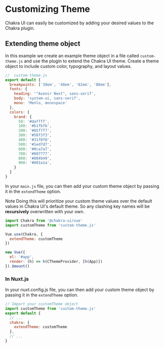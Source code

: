 # Customizing Theme

Chakra UI can easily be customized by adding your desired values to the Chakra plugin.

<carbon-ad />

## Extending theme object

In this example we create an example theme object in a file called `custom-theme.js` and use the plugin
to extend the Chakra UI theme. Create a theme object to include custom color, typography, and layout values.

```js
//  custom-theme.js
export default {
  breakpoints: ['30em', '48em', '62em', '80em'],
  fonts: {
    heading: '"Avenir Next", sans-serif',
    body: 'system-ui, sans-serif',
    mono: 'Menlo, monospace'
  },
  colors: {
    brand: {
      50: '#daffff',
      100: '#b1fbfb',
      200: '#85f7f7',
      300: '#58f3f3',
      400: '#31f0f0',
      500: '#1ed7d7',
      600: '#0ca7a7',
      700: '#007777',
      800: '#004949',
      900: '#001a1a',
    }
  }
}
```

In your `main.js` file, you can then add your custom theme object by passing it in the `extendTheme` option.

<c-alert my="4" flex-dir="column" align-items="start" variant="left-accent">
  <c-alert-title>
    <c-alert-icon name="info" />
    Note
  </c-alert-title>
  <c-alert-description>
    Doing this will prioritize your custom theme values over the default values in Chakra UI's default theme. So
    any clashing key names will be <strong>recursively</strong> overwritten with your own.
  </c-alert-description>
</c-alert>

```js
import Chakra from '@chakra-ui/vue'
import customTheme from 'custom-theme.js'

Vue.use(Chakra, {
  extendTheme: customTheme
})

new Vue({
  el: '#app',
  render: (h) => h(CThemeProvider, [h(App)])
}).$mount()
```

### In Nuxt.js
In your nuxt.config.js file, you can then add your custom theme object by passing it in the `extendTheme` option.

```js
// Import your customTheme object
import customTheme from 'custom-theme.js'
export default {
  // ...
  chakra: {
    extendTheme: customTheme
  },
  // ...
}
```
